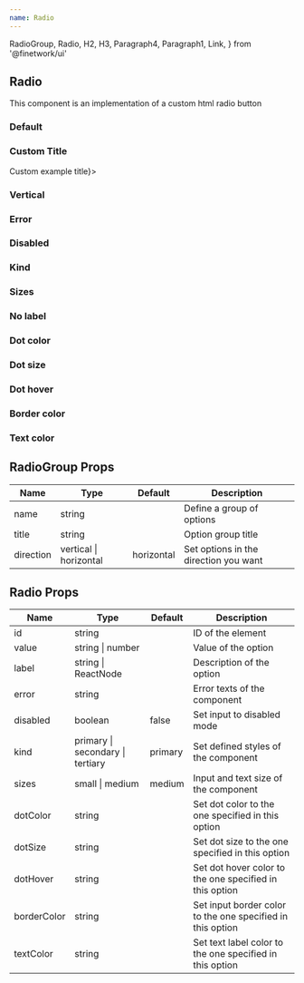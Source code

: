 ```yaml
---
name: Radio
---
```


  RadioGroup,
  Radio,
  H2,
  H3,
  Paragraph4,
  Paragraph1,
  Link,
} from '@finetwork/ui'

<div />
<div>
  <H2 font="secondary">Radio</H2>
</div>

<Paragraph4>
  This component is an implementation of a custom html radio button
</Paragraph4>

<div>
  <H3 font="secondary">Default</H3>
</div>

<Playground>
  <div style={styles}>
    <RadioGroup name="default" title={'Radio example title'}>
      <Radio value="option1" id="opt1" label="Option 1" defaultChecked />
      <Radio value="option2" id="opt2" label="Option 2" />
    </RadioGroup>
  </div>
</Playground>

<div>
  <H3 font="secondary">Custom Title</H3>
</div>

<Playground>
  <div style={styles}>
    <RadioGroup name="custom-title" title={<H3>Custom example title</H3>}>
      <Radio value="option1" id="opt3" label="Option 1" defaultChecked />
      <Radio value="option2" id="opt4" label="Option 2" />
    </RadioGroup>
  </div>
</Playground>

<div>
  <H3 font="secondary">Vertical</H3>
</div>

<Playground>
  <div style={styles}>
    <RadioGroup
      direction="vertical"
      name="vertical"
      title={'Radio example title'}
      defaultChecked
    >
      <Radio value="option1" id="opt5" label="Option 1" defaultChecked />
      <Radio value="option2" id="opt6" label="Option 2" />
    </RadioGroup>
  </div>
</Playground>

<div>
  <H3 font="secondary">Error</H3>
</div>

<Playground>
  <div style={styles}>
    <RadioGroup
      direction="vertical"
      name="error"
      title={'Radio example title'}
      error={'Select one option'}
    >
      <Radio value="option1" id="opt7" label="Option 1" defaultChecked />
      <Radio value="option2" id="opt8" label="Option 2" />
    </RadioGroup>
  </div>
</Playground>

<div>
  <H3 font="secondary">Disabled</H3>
</div>

<Playground>
  <div style={styles}>
    <RadioGroup name="disabled">
      <Radio
        value="default"
        id="def1"
        label="Disabled"
        disabled
        defaultChecked
      />
    </RadioGroup>
  </div>
</Playground>

<div>
  <H3 font="secondary">Kind</H3>
</div>

<Playground>
  <div style={styles}>
    <RadioGroup name="kind" title={'Radio example title'} direction="vertical">
      <Radio
        value="option1"
        id="opt10"
        label="Primary"
        kind="primary"
        defaultChecked
      />
      <Radio value="option2" id="opt11" label="Secondary" kind="secondary" />
      <Radio value="option3" id="opt12" label="Tertiary" kind="tertiary" />
    </RadioGroup>
  </div>
</Playground>

<div>
  <H3 font="secondary">Sizes</H3>
</div>

<Playground>
  <div style={styles}>
    <RadioGroup name="sizes" title={'Radio example title'} direction="vertical">
      <Radio
        value="option1"
        id="opt13"
        label="Small"
        size="small"
        defaultChecked
      />
      <Radio value="option2" id="opt14" label="Medium" size="medium" />
    </RadioGroup>
  </div>
</Playground>

<div>
  <H3 font="secondary">No label</H3>
</div>

<Playground>
  <div style={styles}>
    <RadioGroup name="no-label" title="No label">
      <Radio value="default" id="def31" defaultChecked />
      <Radio value="next" id="next32" />
    </RadioGroup>
  </div>
</Playground>

<div>
  <H3 font="secondary">Dot color</H3>
</div>

<Playground>
  <div style={styles}>
    <RadioGroup name="dot-color" title={'Dot color'} direction="vertical">
      <Radio
        value="option1"
        id="opt20"
        label="Blue"
        dotColor="blue"
        defaultChecked
      />
      <Radio value="option2" id="opt21" label="Green" dotColor="green" />
      <Radio value="option3" id="opt22" label="Red" dotColor="red" />
    </RadioGroup>
  </div>
</Playground>

<div>
  <H3 font="secondary">Dot size</H3>
</div>

<Playground>
  <div style={styles}>
    <RadioGroup name="dot-size" title={'Dot size'} direction="vertical">
      <Radio
        value="option1"
        id="opt40"
        label="6px"
        dotSize="6px"
        defaultChecked
      />
      <Radio value="option2" id="opt41" label="10px" dotSize="10px" />
      <Radio value="option3" id="opt42" label="16px" dotSize="16px" />
    </RadioGroup>
  </div>
</Playground>

<div>
  <H3 font="secondary">Dot hover</H3>
</div>

<Playground>
  <div style={styles}>
    <RadioGroup name="dot-hover" title={'Dot hover'} direction="vertical">
      <Radio
        value="option1"
        id="opt50"
        label="lightblue"
        dotHover="lightblue"
        defaultChecked
      />
    </RadioGroup>
  </div>
</Playground>

<div>
  <H3 font="secondary">Border color</H3>
</div>

<Playground>
  <div style={styles}>
    <RadioGroup
      name="border-color"
      title={'Border color'}
      direction="vertical"
      defaultChecked
    >
      <Radio
        value="option1"
        id="opt51"
        label="lightblue"
        borderColor="lightblue"
      />
    </RadioGroup>
  </div>
</Playground>

<div>
  <H3 font="secondary">Text color</H3>
</div>

<Playground>
  <div style={styles}>
    <RadioGroup name="text-color" title={'Text color'} direction="vertical">
      <Radio
        value="option1"
        id="opt52"
        label="green"
        textColor="green"
        defaultChecked
      />
    </RadioGroup>
  </div>
</Playground>

<h2>RadioGroup Props</h2>
<table>
  <thead>
    <tr>
      <th>Name</th>
      <th>Type</th>
      <th>Default</th>
      <th>Description</th>
    </tr>
  </thead>
  <tbody>
    <tr>
      <td>name</td>
      <td>string</td>
      <td></td>
      <td>Define a group of options</td>
    </tr>
    <tr>
      <td>title</td>
      <td>string</td>
      <td></td>
      <td>Option group title</td>
    </tr>
    <tr>
      <td>direction</td>
      <td>vertical | horizontal</td>
      <td>horizontal</td>
      <td>Set options in the direction you want</td>
    </tr>
  </tbody>
</table>

<h2>Radio Props</h2>
<table>
  <thead>
    <tr>
      <th>Name</th>
      <th>Type</th>
      <th>Default</th>
      <th>Description</th>
    </tr>
  </thead>
  <tbody>
    <tr>
      <td>id</td>
      <td>string</td>
      <td></td>
      <td>ID of the element</td>
    </tr>
    <tr>
      <td>value</td>
      <td>string | number</td>
      <td></td>
      <td>Value of the option</td>
    </tr>
    <tr>
      <td>label</td>
      <td>string | ReactNode</td>
      <td></td>
      <td>Description of the option</td>
    </tr>
    <tr>
      <td>error</td>
      <td>string</td>
      <td></td>
      <td>Error texts of the component</td>
    </tr>
    <tr>
      <td>disabled</td>
      <td>boolean</td>
      <td>false</td>
      <td>Set input to disabled mode</td>
    </tr>
    <tr>
      <td>kind</td>
      <td>primary | secondary | tertiary</td>
      <td>primary</td>
      <td>Set defined styles of the component</td>
    </tr>
    <tr>
      <td>sizes</td>
      <td>small | medium</td>
      <td>medium</td>
      <td>Input and text size of the component</td>
    </tr>
    <tr>
      <td>dotColor</td>
      <td>string</td>
      <td></td>
      <td>Set dot color to the one specified in this option</td>
    </tr>
    <tr>
      <td>dotSize</td>
      <td>string</td>
      <td></td>
      <td>Set dot size to the one specified in this option</td>
    </tr>
    <tr>
      <td>dotHover</td>
      <td>string</td>
      <td></td>
      <td>Set dot hover color to the one specified in this option</td>
    </tr>
    <tr>
      <td>borderColor</td>
      <td>string</td>
      <td></td>
      <td>Set input border color to the one specified in this option</td>
    </tr>
    <tr>
      <td>textColor</td>
      <td>string</td>
      <td></td>
      <td>Set text label color to the one specified in this option</td>
    </tr>
  </tbody>
</table>
